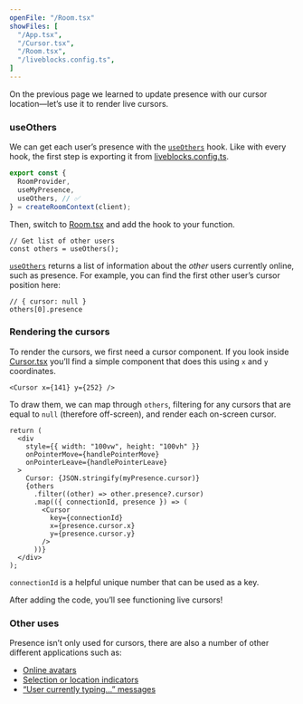 ```yaml
---
openFile: "/Room.tsx"
showFiles: [
  "/App.tsx",
  "/Cursor.tsx",
  "/Room.tsx",
  "/liveblocks.config.ts",
]
---
```


On the previous page we learned to update presence with our cursor location—let’s use it to render live cursors.

### useOthers

We can get each user’s presence with the [`useOthers`][] hook. Like with every hook, the first step is exporting it from [liveblocks.config.ts][].

```ts highlight="4"
export const {
  RoomProvider,
  useMyPresence,
  useOthers, // ✅
} = createRoomContext(client);
```

Then, switch to [Room.tsx][] and add the hook to your function.

```tsx
// Get list of other users
const others = useOthers();
```

[`useOthers`][] returns a list of information about the _other_ users currently online, such as presence. For example, you can find the first other user’s cursor position here:

```tsx
// { cursor: null }
others[0].presence
```

### Rendering the cursors

To render the cursors, we first need a cursor component. If you look inside [Cursor.tsx][] you’ll find a simple component that does this using `x` and `y` coordinates.

```tsx
<Cursor x={141} y={252} />
```

To draw them, we can map through `others`, filtering for any cursors that are equal to `null` (therefore off-screen), and render each on-screen cursor.

```tsx highlight="8-15"
return (
  <div
    style={{ width: "100vw", height: "100vh" }}
    onPointerMove={handlePointerMove}
    onPointerLeave={handlePointerLeave}
  >
    Cursor: {JSON.stringify(myPresence.cursor)}
    {others
      .filter((other) => other.presence?.cursor)
      .map(({ connectionId, presence }) => (
        <Cursor
          key={connectionId}
          x={presence.cursor.x}
          y={presence.cursor.y}
        />
      ))}
  </div>
);
```

<Banner title="connectionId">

`connectionId` is a helpful unique number that can be used as a key.

</Banner>

After adding the code, you’ll see functioning live cursors!

### Other uses

Presence isn’t only used for cursors, there are also a number of other different applications such as:

- [Online avatars](/examples/live-avatar-stack/)
- [Selection or location indicators](/examples/live-form-selection)
- [“User currently typing...” messages](/examples/collaborative-todo-list)


[`RoomProvider`]: /docs/api-reference/liveblocks-react#RoomProvider
[`useMyPresence`]: /docs/api-reference/liveblocks-react#useMyPresence
[`useOthers`]: /docs/api-reference/liveblocks-react#useOthers

[liveblocks.config.ts]: #/liveblocks.config.ts
[App.tsx]: #/App.tsx
[Room.tsx]: #/Room.tsx
[Cursor.tsx]: #/Cursor.tsx
